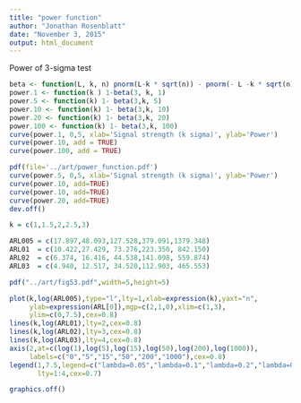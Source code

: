 ```yaml
---
title: "power function"
author: "Jonathan Rosenblatt"
date: "November 3, 2015"
output: html_document
---
```


Power of 3-sigma test
```r
beta <- function(L, k, n) pnorm(L-k * sqrt(n)) - pnorm(- L -k * sqrt(n))
power.1 <- function(k ) 1-beta(3, k, 1)
power.5 <- function(k) 1- beta(3,k, 5)
power.10 <- function(k) 1- beta(3,k, 10)
power.20 <- function(k) 1- beta(3,k, 20)
power.100 <- function(k) 1- beta(3,k, 100)
curve(power.1, 0,5, xlab='Signal strength (k sigma)', ylab='Power')
curve(power.10, add = TRUE)
curve(power.100, add = TRUE)

pdf(file='../art/power_function.pdf')
curve(power.5, 0,5, xlab='Signal strength (k sigma)', ylab='Power')
curve(power.10, add=TRUE)
curve(power.10, add=TRUE)
curve(power.20, add=TRUE)
dev.off()
```


```r
k = c(1,1.5,2,2.5,3)

ARL005 = c(17.897,48.093,127.528,379.091,1379.348)
ARL01  = c(10.422,27.429, 73.276,223.350, 842.150)
ARL02  = c(6.374, 16.416, 44.538,141.098, 559.874)
ARL03  = c(4.940, 12.517, 34.520,112.903, 465.553)

pdf("../art/fig53.pdf",width=5,height=5)

plot(k,log(ARL005),type="l",lty=1,xlab=expression(k),yaxt="n",
     ylab=expression(ARL[0]),mgp=c(2,1,0),xlim=c(1,3), 
     ylim=c(0,7.5),cex=0.8)
lines(k,log(ARL01),lty=2,cex=0.8)
lines(k,log(ARL02),lty=3,cex=0.8)
lines(k,log(ARL03),lty=4,cex=0.8)
axis(2,at=c(log(1),log(5),log(15),log(50),log(200),log(1000)),
     labels=c("0","5","15","50","200","1000"),cex=0.8)
legend(1,7.5,legend=c("lambda=0.05","lambda=0.1","lambda=0.2","lambda=0.3"),
       lty=1:4,cex=0.7)

graphics.off()
```

